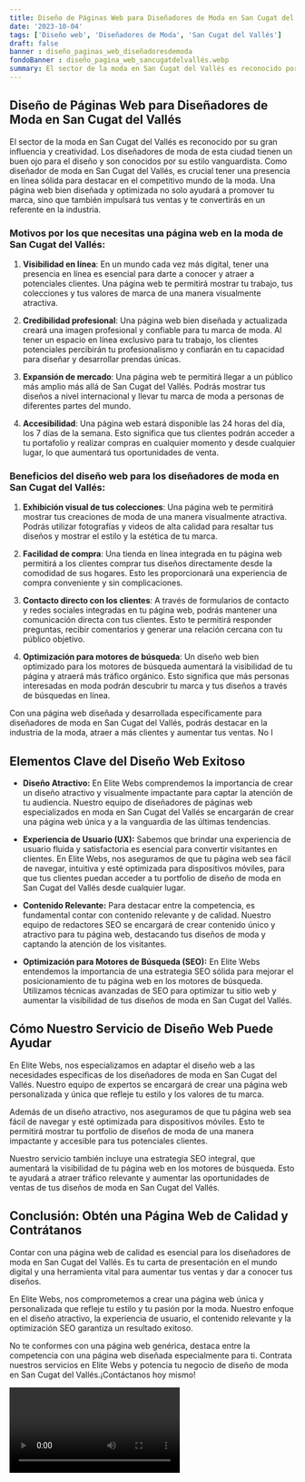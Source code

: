 ```yaml
---
title: Diseño de Páginas Web para Diseñadores de Moda en San Cugat del Vallés
date: '2023-10-04'
tags: ['Diseño web', 'Diseñadores de Moda', 'San Cugat del Vallés']
draft: false
banner : diseño_paginas_web_diseñadoresdemoda
fondoBanner : diseño_pagina_web_sancugatdelvallés.webp
summary: El sector de la moda en San Cugat del Vallés es reconocido por su gran influencia y creatividad. Los diseñadores de moda de esta ciudad tienen un buen ojo para el diseño y son conocidos por su estilo vanguardista. Como diseñador de moda en San Cugat del Vallés, es crucial tener una presencia en línea sólida para destacar en el competitivo mundo de la moda. Una página web bien diseñada y optimizada no solo ayudará a promover tu marca, sino que también impulsará tus ventas y te convertirás en un referente en la industria.
---
```


## Diseño de Páginas Web para Diseñadores de Moda en San Cugat del Vallés

El sector de la moda en San Cugat del Vallés es reconocido por su gran influencia y creatividad. Los diseñadores de moda de esta ciudad tienen un buen ojo para el diseño y son conocidos por su estilo vanguardista. Como diseñador de moda en San Cugat del Vallés, es crucial tener una presencia en línea sólida para destacar en el competitivo mundo de la moda. Una página web bien diseñada y optimizada no solo ayudará a promover tu marca, sino que también impulsará tus ventas y te convertirás en un referente en la industria.

### Motivos por los que necesitas una página web en la moda de San Cugat del Vallés:

1. **Visibilidad en línea**: En un mundo cada vez más digital, tener una presencia en línea es esencial para darte a conocer y atraer a potenciales clientes. Una página web te permitirá mostrar tu trabajo, tus colecciones y tus valores de marca de una manera visualmente atractiva.

2. **Credibilidad profesional**: Una página web bien diseñada y actualizada creará una imagen profesional y confiable para tu marca de moda. Al tener un espacio en línea exclusivo para tu trabajo, los clientes potenciales percibirán tu profesionalismo y confiarán en tu capacidad para diseñar y desarrollar prendas únicas.

3. **Expansión de mercado**: Una página web te permitirá llegar a un público más amplio más allá de San Cugat del Vallés. Podrás mostrar tus diseños a nivel internacional y llevar tu marca de moda a personas de diferentes partes del mundo.

4. **Accesibilidad**: Una página web estará disponible las 24 horas del día, los 7 días de la semana. Esto significa que tus clientes podrán acceder a tu portafolio y realizar compras en cualquier momento y desde cualquier lugar, lo que aumentará tus oportunidades de venta.

### Beneficios del diseño web para los diseñadores de moda en San Cugat del Vallés:

1. **Exhibición visual de tus colecciones**: Una página web te permitirá mostrar tus creaciones de moda de una manera visualmente atractiva. Podrás utilizar fotografías y videos de alta calidad para resaltar tus diseños y mostrar el estilo y la estética de tu marca.

2. **Facilidad de compra**: Una tienda en línea integrada en tu página web permitirá a los clientes comprar tus diseños directamente desde la comodidad de sus hogares. Esto les proporcionará una experiencia de compra conveniente y sin complicaciones.

3. **Contacto directo con los clientes**: A través de formularios de contacto y redes sociales integradas en tu página web, podrás mantener una comunicación directa con tus clientes. Esto te permitirá responder preguntas, recibir comentarios y generar una relación cercana con tu público objetivo.

4. **Optimización para motores de búsqueda**: Un diseño web bien optimizado para los motores de búsqueda aumentará la visibilidad de tu página y atraerá más tráfico orgánico. Esto significa que más personas interesadas en moda podrán descubrir tu marca y tus diseños a través de búsquedas en línea.

Con una página web diseñada y desarrollada específicamente para diseñadores de moda en San Cugat del Vallés, podrás destacar en la industria de la moda, atraer a más clientes y aumentar tus ventas. No l

<GifSeo />

<Cta />

## Elementos Clave del Diseño Web Exitoso

- **Diseño Atractivo:** En Elite Webs comprendemos la importancia de crear un diseño atractivo y visualmente impactante para captar la atención de tu audiencia. Nuestro equipo de diseñadores de páginas web especializados en moda en San Cugat del Vallés se encargarán de crear una página web única y a la vanguardia de las últimas tendencias.

- **Experiencia de Usuario (UX):** Sabemos que brindar una experiencia de usuario fluida y satisfactoria es esencial para convertir visitantes en clientes. En Elite Webs, nos aseguramos de que tu página web sea fácil de navegar, intuitiva y esté optimizada para dispositivos móviles, para que tus clientes puedan acceder a tu portfolio de diseño de moda en San Cugat del Vallés desde cualquier lugar.

- **Contenido Relevante:** Para destacar entre la competencia, es fundamental contar con contenido relevante y de calidad. Nuestro equipo de redactores SEO se encargará de crear contenido único y atractivo para tu página web, destacando tus diseños de moda y captando la atención de los visitantes.

- **Optimización para Motores de Búsqueda (SEO):** En Elite Webs entendemos la importancia de una estrategia SEO sólida para mejorar el posicionamiento de tu página web en los motores de búsqueda. Utilizamos técnicas avanzadas de SEO para optimizar tu sitio web y aumentar la visibilidad de tus diseños de moda en San Cugat del Vallés.

## Cómo Nuestro Servicio de Diseño Web Puede Ayudar

En Elite Webs, nos especializamos en adaptar el diseño web a las necesidades específicas de los diseñadores de moda en San Cugat del Vallés. Nuestro equipo de expertos se encargará de crear una página web personalizada y única que refleje tu estilo y los valores de tu marca. 

Además de un diseño atractivo, nos aseguramos de que tu página web sea fácil de navegar y esté optimizada para dispositivos móviles. Esto te permitirá mostrar tu portfolio de diseños de moda de una manera impactante y accesible para tus potenciales clientes.

Nuestro servicio también incluye una estrategia SEO integral, que aumentará la visibilidad de tu página web en los motores de búsqueda. Esto te ayudará a atraer tráfico relevante y aumentar las oportunidades de ventas de tus diseños de moda en San Cugat del Vallés.

## Conclusión: Obtén una Página Web de Calidad y Contrátanos

Contar con una página web de calidad es esencial para los diseñadores de moda en San Cugat del Vallés. Es tu carta de presentación en el mundo digital y una herramienta vital para aumentar tus ventas y dar a conocer tus diseños.

En Elite Webs, nos comprometemos a crear una página web única y personalizada que refleje tu estilo y tu pasión por la moda. Nuestro enfoque en el diseño atractivo, la experiencia de usuario, el contenido relevante y la optimización SEO garantiza un resultado exitoso.

No te conformes con una página web genérica, destaca entre la competencia con una página web diseñada especialmente para ti. Contrata nuestros servicios en Elite Webs y potencia tu negocio de diseño de moda en San Cugat del Vallés.¡Contáctanos hoy mismo!

<Video />

<CtaBot job='Diseñadores de Moda' city='San Cugat del Vallés'/>

<Gmaps query='San Cugat del Vallés+españa+maps' />